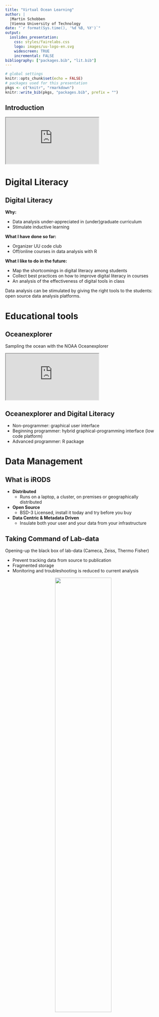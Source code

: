 ```yaml
---
title: "Virtual Ocean Learning"
author: | 
  |Martin Schobben
  |Vienna University of Technology
date: "`r format(Sys.time(), '%d %B, %Y')`"
output: 
  ioslides_presentation:
    css: styles/fairelabs.css
    logo: images/uu-logo-en.svg
    widescreen: TRUE
    incremental: FALSE
bibliography: ["packages.bib", "lit.bib"]
---
```


```r
# global settings
knitr::opts_chunk$set(echo = FALSE)
# packages used for this presentation
pkgs <- c("knitr", "rmarkdown")
knitr::write_bib(pkgs, "packages.bib", prefix = "")
```

## Introduction {data-background="white" data-background-size=cover}

<iframe src="https://martinschobben.github.io/webpage/graphical_cv.html"></iframe>

# Digital Literacy

## Digital Literacy

**Why:**

 - Data analysis under-appreciated in (under)graduate curriculum
 - Stimulate inductive learning

**What I have done so far:**

 - Organizer UU code club
 - Off/online courses in data analysis with R

**What I like to do in the future:**

- Map the shortcomings in digital literacy among students
- Collect best practices on how to improve digital literacy in courses
- An analysis of the effectiveness of digital tools in class

<div class="notes">
  Data analysis can be stimulated by giving the right tools to the students: open source data analysis platforms.
</div>

# Educational tools

## Oceanexplorer

Sampling the ocean with the NOAA Oceanexplorer

<iframe src="https://utrecht-university.shinyapps.io/oceanexplorer/"></iframe>

## Oceanexplorer and Digital Literacy

- Non-programmer: graphical user interface
- Beginning programmer: hybrid graphical-programming interface (low code platform)
- Advanced programmer: R package

# Data Management

## What is iRODS

- **Distributed**
  + Runs on a laptop, a cluster, on premises or geographically distributed

- **Open Source** 
  + BSD-3 Licensed, install it today and try before you buy
  
- **Data Centric & Metadata Driven**
  + Insulate both your user and your data from your infrastructure
  
## Taking Command of Lab-data

Opening-up the black box of lab-data (Cameca, Zeiss, Thermo Fisher)    

- Prevent tracking data from source to publication
- Fragmented storage 
- Monitoring and troubleshooting is reduced to current analysis

<center>
![](https://github.com/FAIReLABS/webpage/blob/master/datamanagement_infra.png?raw=true){width=60%}
</center>

## Step One: Getting the Lab-data

Parsing unstructured text data.

<center>
![](https://github.com/FAIReLABS/panacea/blob/main/panacea-demo.webp?raw=true){width=100%}
</center>

<div class="notes">
  I think this important for the advertised project as oceanographic (sensor) data will be central to the project. So data management will be central to successful project execution. 
</div>

## Making Data Management Easy

<center>
![](images/fairelabs.png){width=30%}
</center>
<br>

One of the biggest problems in research is the inadvertent destruction of data and the inaccessibility of data due to poor labeling and description of data [@Briney2015]. 

**Solutions:**

- Pure R client for iRODS (official launch June this year)
- Opinionated and interactive tools for data annotation, standards, and versioning
- Workflows and processing pipelines with integrated data management


<div class="notes">
  Data management for Researchers: Kristin Briney
  Separating the data (iRODS server) from the analysis (local or HPC).
</div>

## Data literacy

All these solutions would benefit from integral workshops and courses that teach the importance of good data management.

## Thanks {data-background="white" data-background-size=cover}

<iframe src="https://martinschobben.github.io/webpage/graphical_cv.html"></iframe>

## References
